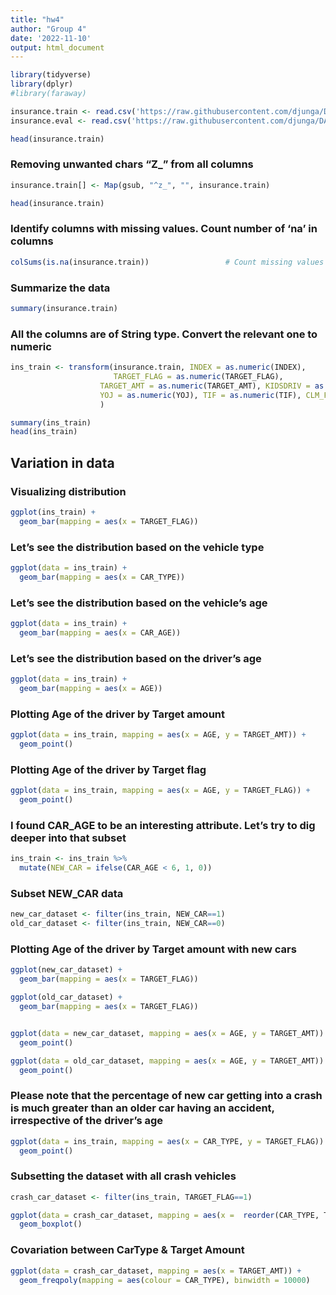 ```yaml
---
title: "hw4"
author: "Group 4"
date: '2022-11-10'
output: html_document
---
```


```r
library(tidyverse)
library(dplyr)
#library(faraway)
```

```r
insurance.train <- read.csv('https://raw.githubusercontent.com/djunga/DATA621HW4/main/insurance_train.csv')
insurance.eval <- read.csv('https://raw.githubusercontent.com/djunga/DATA621HW4/main/insurance_eval.csv')
```

```r
head(insurance.train)
```

### Removing unwanted chars "Z_" from all columns
```r

insurance.train[] <- Map(gsub, "^z_", "", insurance.train)

head(insurance.train)

```

### Identify columns with missing values. Count number of 'na' in columns
```r
colSums(is.na(insurance.train))                 # Count missing values
```

### Summarize the data
```r
summary(insurance.train)
```

### All the columns are of String type. Convert the relevant one to numeric

```r
ins_train <- transform(insurance.train, INDEX = as.numeric(INDEX),
                       TARGET_FLAG = as.numeric(TARGET_FLAG), 
                    TARGET_AMT = as.numeric(TARGET_AMT), KIDSDRIV = as.numeric(KIDSDRIV), AGE= as.numeric(AGE), HOMEKIDS= as.numeric(HOMEKIDS),
                    YOJ = as.numeric(YOJ), TIF = as.numeric(TIF), CLM_FREQ = as.numeric(CLM_FREQ), MVR_PTS = as.numeric(MVR_PTS), CAR_AGE = as.numeric(CAR_AGE) 
                    )

summary(ins_train)
head(ins_train)
```

## Variation in data

### Visualizing distribution

```r
ggplot(ins_train) + 
  geom_bar(mapping = aes(x = TARGET_FLAG))
```


### Let's see the distribution based on the vehicle type
```r
ggplot(data = ins_train) +
  geom_bar(mapping = aes(x = CAR_TYPE))
```


### Let's see the distribution based on the vehicle's age

```r
ggplot(data = ins_train) +
  geom_bar(mapping = aes(x = CAR_AGE))
```

### Let's see the distribution based on the driver's age
```r
ggplot(data = ins_train) +
  geom_bar(mapping = aes(x = AGE))
```

### Plotting Age of the driver by Target amount

```r
ggplot(data = ins_train, mapping = aes(x = AGE, y = TARGET_AMT)) + 
  geom_point()
```


### Plotting Age of the driver by Target flag

```r
ggplot(data = ins_train, mapping = aes(x = AGE, y = TARGET_FLAG)) + 
  geom_point()
```



### I found CAR_AGE to be an interesting attribute. Let's try to dig deeper into that subset

```r

ins_train <- ins_train %>% 
  mutate(NEW_CAR = ifelse(CAR_AGE < 6, 1, 0))
```


### Subset NEW_CAR data
```r
new_car_dataset <- filter(ins_train, NEW_CAR==1)
old_car_dataset <- filter(ins_train, NEW_CAR==0)

```


### Plotting Age of the driver by Target amount with new cars

```r
ggplot(new_car_dataset) + 
  geom_bar(mapping = aes(x = TARGET_FLAG))

ggplot(old_car_dataset) + 
  geom_bar(mapping = aes(x = TARGET_FLAG))


ggplot(data = new_car_dataset, mapping = aes(x = AGE, y = TARGET_AMT)) + 
  geom_point()

ggplot(data = old_car_dataset, mapping = aes(x = AGE, y = TARGET_AMT)) + 
  geom_point()

```

### Please note that the percentage of new car getting into a crash is much greater than an older car having an accident, irrespective of the driver's age 

```r

ggplot(data = ins_train, mapping = aes(x = CAR_TYPE, y = TARGET_FLAG)) + 
  geom_point()

```

### Subsetting the dataset with all crash vehicles
```r

crash_car_dataset <- filter(ins_train, TARGET_FLAG==1)

ggplot(data = crash_car_dataset, mapping = aes(x =  reorder(CAR_TYPE, TARGET_AMT, FUN = median), y = TARGET_AMT)) +
  geom_boxplot()

```

### Covariation between CarType & Target Amount

```r
ggplot(data = crash_car_dataset, mapping = aes(x = TARGET_AMT)) + 
  geom_freqpoly(mapping = aes(colour = CAR_TYPE), binwidth = 10000)
```



